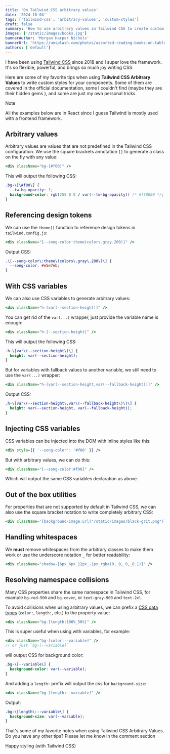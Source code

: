 ```yaml
---
title: 'On Tailwind CSS arbitrary values'
date: '2024-10-04'
tags: ['tailwind-css', 'arbitrary-values', 'custom-styles']
draft: false
summary: 'How to use arbitrary values in Tailwind CSS to create custom styles for your components. Some nice tips to make your Tailwind CSS workflow more efficient.'
images: ['/static/images/books.jpg']
bannerAuthor: 'Morgan Harper Nichols'
bannerUrl: 'https://unsplash.com/photos/assorted-reading-books-on-table-OMXPrCAhxrE'
authors: ['default']
---
```


I have been using [Tailwind CSS](https://tailwindcss.com/) since 2018 and I super love the framework.
It's so flexible, powerful, and brings so much joy writing CSS.

Here are some of my favorite tips when using **Tailwind CSS Arbitrary Values** to write custom styles for your components.
Some of them are covered in the official documentation, some I couldn't find (maybe they are their hidden gems <Twemoji emoji="grinning-face-with-sweat" />), and some are just my own personal tricks.

> [!NOTE]
> All the examples below are in React since I guess Tailwind is mostly used with a frontend framework.

## Arbitrary values

Arbitrary values are values that are not predefined in the Tailwind CSS configuration.
We use the square brackets annotation `[]` to generate a class on the fly with any value:

```jsx
<div className="bg-[#f00]" />
```

This will output the following CSS:

```css
.bg-\[\#f00\] {
  --tw-bg-opacity: 1;
  background-color: rgb(255 0 0 / var(--tw-bg-opacity)) /* #ff0000 */;
}
```

## Referencing design tokens

We can use the `theme()` function to reference design tokens in `tailwind.config.js`:

```jsx
<div className="[--song-color:theme(colors.gray.200)]" />
```

Output CSS:

```css
.\[--song-color\:theme\(colors\.gray\.200\)\] {
  --song-color: #e5e7eb;
}
```

## With CSS variables

We can also use CSS variables to generate arbitrary values:

```jsx
<div className="h-[var(--section-height)]" />
```

You can get rid of the `var(...)` wrapper, just provide the variable name is enough:

```jsx
<div className="h-[--section-height]" />
```

This will output the following CSS:

```css
.h-\[var\(--section-height\)\] {
  height: var(--section-height);
}
```

But for variables with fallback values to another variable, we still need to use the `var(...)` wrapper:

```jsx
<div className="h-[var(--section-height,var(--fallback-height))]" />
```

Output CSS:

```css
.h-\[var\(--section-height\,var\(--fallback-height\)\)\] {
  height: var(--section-height, var(--fallback-height));
}
```

## Injecting CSS variables

CSS variables can be injected into the DOM with inline styles like this:

```jsx
<div style={{ '--song-color': '#f00' }} />
```

But with arbitrary values, we can do this:

```jsx
<div className="[--song-color:#f00]" />
```

Which will output the same CSS variables declaration as above.

## Out of the box utilities

For properties that are not supported by default in Tailwind CSS, we can also use the square bracket notation to write completely arbitrary CSS:

```jsx
<div className='[background-image:url("/static/images/black-grit.png")]' />
```

## Handling whitespaces

We **must** remove whitespaces from the arbitrary classes to make them work or use the underscore notation `_` for better readability:

```jsx
<div className="shadow-[6px_6px_12px_-1px_rgba(0,_0,_0,_0.1)]" />
```

## Resolving namespace collisions

Many CSS properties share the same namespace in Tailwind CSS, for example `bg-red-500` and `bg-cover`, or `text-gray-900` and `text-2xl`.

To avoid collisions when using arbitrary values, we can prefix a [CSS data types](https://developer.mozilla.org/en-US/docs/Web/CSS/CSS_Types)
(`color:`, `length:`, etc.) to the property value:

```jsx
<div className="bg-[length:100%_50%]" />
```

This is super useful when using with variables, for example:

```jsx
<div className="bg-[color:--variable]" />
// or just `bg-[--variable]`
```

will output CSS for background color:

```css
.bg-\[--variable\] {
  background-color: var(--variable);
}
```

And adding a `length:` prefix will output the css for `background-size`:

```jsx
<div className="bg-[length:--variable]" />
```

Output:

```css
.bg-\[length\:--variable\] {
  background-size: var(--variable);
}
```

That's some of my favorite notes when using Tailwind CSS Arbitrary Values.
Do you have any other tips? Please let me know in the comment section <Twemoji emoji="backhand-index-pointing-down" />

Happy styling (with Tailwind CSS) <Twemoji emoji="clinking-beer-mugs" />
